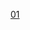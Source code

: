 {{routemap
| title = 深圳地鐵1號線
| title-bg = {{深圳地铁颜色|1}}
| title-color = white
| text-width = 0,90,160
| collapsible = no
| inline = <includeonly>yes</includeonly>
| map =
\\\uextCONTg~~ ~~ ~~ ~~{{rmr|Ricon=U|[[海上田园东站|海上田园东]]}}
\\uhKBHFa!~HUBaq\uextBHF!~HUBeq~~ ~~[[机场东站 (深圳)|机场东]]~~{{Dim|{{深圳地铁|12|n}}}}
\\uhSTR\uextCONTf~~ ~~ ~~ ~~{{rmr|Ricon=D|[[左炮台东站|左炮台东]]}}
\uhBHF~~ ~~[[后瑞站|后瑞]]
\uhtSTRa
\utBHF~~ ~~[[固戍站|固戍]]
\extCONTgq\extSTRq\uemtKRZto\extLSTRq\extLSTR+r~~ ~~ ~~ ~~[[穗深城际铁路]]往{{rmr|Licon=L|[[新塘南站|新塘南]]}}
\\\utBHF\\extLSTR~~ ~~[[西鄉站 (深圳)|西鄉]]
\\\utBHF\\extLSTR~~ ~~[[坪洲站|坪洲]]
\\WASSERq\utKRZW\WASSERq\extLSTR~~ ~~ ~~ ~~[[西鄉河]]
\\\utBHF\\extLSTR~~ ~~[[寶體站|寶體]]
utLSTR+l\utLSTRq\utLSTRq\utTINTt\utCONTfq\extLSTR~~ ~~[[寶安中心站|寶安中心]]~~{{深圳地铁|5|n}}~~{{深圳地铁|5|n}}{{rmr|Ricon=R|[[黃貝嶺站|黃貝嶺]]}}
utLSTR\\\utBHF\\extLSTR~~ ~~[[新安站|新安]]
utLSTR\\utCONTg\utSTR\\extLSTR~~ ~~ ~~ ~~{{深圳地铁|11|n}}{{rmr|Ricon=U|[[碧头站|碧头]]}}
utLSTR\WASSERq\utKRZW\utKRZW\WASSERq\extLSTR~~ ~~ ~~ ~~[[雙界河]]
utLSTR2\xmtSTR3ut+l\uemtKRZto\uemtKRZto\extLSTRq\extLSTRr
xmtSTR+1ut\utSTR2+4\utSTR3ut\utSTR\\
extSTR\utSTR+1ut\utSTR+4\utABZgl+l\utSTR+r\
extSTR\utSTR\utKRWgl\utKRWg+r\utSTR\~~ ~~ ~~ ~~联络线往{{深圳地铁|5|c}}
extKBHFe!~HUBaq\utBHF!~HUBq\utBHF!~HUBq\utBHF!~HUBeq\utSTR\exLDER~~ ~~[[前海灣站|前海灣]]~~{{深圳地铁|5|n}} {{深圳地铁|11|n}}~~国铁[[前海站 (国铁)|前海站]]
utCONTf\utSTR\utSTR\utSTR~~ ~~ ~~ ~~{{深圳地铁|11|n}}{{rmr|Ricon=D|[[福田站 (深圳地鐵)|福田]]}}
\utCONTf\utSTR\utSTR~~ ~~ ~~ ~~{{深圳地铁|5|n}}{{rmr|Ricon=D|[[赤灣站 (深圳地鐵)|赤灣]]}}
\\utBHF\utSTR~~ ~~[[鯉魚門站|鯉魚門]]
\uKDSTCCaq\utKRZtu\utSTRr~~ ~~ ~~ ~~[[前海车辆段]]
\CONTgq\STRq\umtKRZ\STRq\CONTfq~~ ~~ ~~ ~~[[平南鐵路]]
\utBHF~~ ~~[[大新站 (深圳)|大新]]
\uextCONTgq\uextSTRq\utTINTxt\uextSTRq\uextCONTfq~~ ~~[[桃园站 (深圳)|桃园]]~~{{Dim|{{深圳地铁|12|n}}}} ~~{{rmr|Licon=L|Ricon=R|[[左炮台东站|左炮台东]]|[[海上田园东站|海上田园东]]}}
HUBc2\utBHF!~HUB3~~ ~~[[深大站|深大]]~~{{Dim|{{深圳地铁|13|n}}}}
\uextCONTgq\uextBHFq!~HUB1\uetKRZto!~HUBc4\uextSTRq\uextCONTfq~~ ~~ ~~ ~~{{rmr|Licon=L|Ricon=R|[[深圳湾口岸站|深圳湾口岸]]|[[上屋站|上屋]]}}
\utBHF~~ ~~[[華僑城站|高新园]]
\WASSERq\utKRZW\WASSERq~~ ~~ ~~ ~~[[沙河 (深圳)|大沙河]]
\utBHF~~ ~~[[僑城東站|白石洲]]
\\utABZg2\utSTRc3~~ ~~ ~~ ~~联络线往{{深圳地铁|2|c}}
\utCONTgq\utSTRq\utTINTt!~utSTRc1\utABZq+4\utCONTfq~~ ~~[[世界之窗站|世界之窗]]~~{{深圳地铁|2|n}}~~{{rmr|Licon=L|Ricon=R|[[赤灣站 (深圳地鐵)|赤灣]]|{{深圳地铁|8|n}}[[鹽田路站|鹽田路]]}}
\utBHF~~ ~~[[華僑城站|華僑城]]
\utBHF~~ ~~[[僑城東站|僑城東]]
utCONTgq\utSTRq\utKRZtu\utSTR+r~~ ~~ ~~ ~~{{深圳地铁|11|n}}{{rmr|Licon=L|[[碧头站|碧头]]}}
\uKDSTCCa\utSTR\utSTR~~ ~~ ~~ ~~[[竹子林车辆段]]
\utKRWl\utKRWg+r\utSTR
\\utBHF\utSTR~~ ~~[[竹子林站|竹子林]]
\utSTR+l\utKRZto\utSTRr
HUBrg\utBHF!~HUBq\utBHF!~HUBeq\~~ ~~[[车公庙站 (深圳)|车公庙]]~~{{深圳地铁|7|n}} {{深圳地铁|9|n}} {{深圳地铁|11|n}}
utCONTgq\utXBHF-Rq!~HUB\utKRZto\utKRZto\utCONTfq\~~ ~~ ~~ ~~{{深圳地铁|7|n}}{{rmr|Licon=L|Ricon=R|[[太安站|太安]]|[[西丽湖站|西丽湖]]}}
utCONTgq\utXBHF-Lq!~HUBe\utKRZto\utKRZto\utCONTfq\~~ ~~ ~~ ~~{{深圳地铁|9|n}}{{rmr|Licon=L|Ricon=R|[[前灣站|前灣]]|[[文錦站|文錦]]}}
utSTR\utBHF~~ ~~[[香蜜湖站|香蜜湖]]
\utSTRl\utKRZtu\utCONTfq~~ ~~ ~~ ~~{{深圳地铁|11|n}}{{rmr|Ricon=R|[[福田站 (深圳地鐵)|福田]]}}
\WASSERq\utKRZW\WASSERq~~ ~~ ~~ ~~[[新洲河]]
utCONTgq\utBHFq!~HUB2\utKRZto!~HUBc3\utCONTfq~~ ~~ ~~ ~~{{rmr|Licon=L|Ricon=R|[[福保站|福保]]|[[雙龍站 (深圳)|雙龍]]}}
HUBc1\utBHF!~HUB4~~ ~~[[購物公園站|購物公園]]~~{{深圳地铁|3|n}}
\tCONTgq\umtKRZto\tCONTfq~~ ~~ ~~ ~~[[广深港高铁]]
\\utABZg2\utSTRc3~~ ~~ ~~ ~~联络线往{{深圳地铁|4|c}}
\\utCONTgq\utTINTt!~utSTRc1\utABZq+4\utCONTfq~~ ~~[[会展中心站 (深圳)|会展中心]]~~{{深圳地铁|4|n}}~~{{rmr|Licon=L|Ricon=R|[[福田口岸站|福田口岸]]|[[牛湖站|牛湖]]}}
\\utCONTgq\utTINTt\utSTRq\utCONTfq~~ ~~[[崗廈站|崗廈]]~~{{深圳地铁|10|n}}~~{{rmr|Licon=L|Ricon=R|[[福田口岸站|福田口岸]]|[[雙擁街站|雙擁街]]}}
\\uextCONTgq\uetKRZto\uextSTRq\uextCONTfq~~ ~~ ~~ ~~{{深圳地铁|11|n}}{{rmr|Licon=L|Ricon=R|[[红岭南站|红岭南]]|[[碧头站|碧头]]}}
\\WASSERq\utKRZW\WASSERq\WASSERq~~ ~~ ~~ ~~[[福田河]]
\utBHF~~ ~~[[华强路站|华强路]]
\\utCONTgq\utKRZto\utSTRq\utCONTfq~~ ~~ ~~ ~~{{深圳地铁|7|n}}{{rmr|Licon=L|Ricon=R|[[西丽湖站|西丽湖]]|[[太安站|太安]]}}
HUBc2\utBHF!~HUB3~~ ~~[[科學館站|科学馆]]~~{{深圳地铁|6|n}}
\\utKBHFaq!~HUB1\utKRZto!~HUBc4\utSTRq\utCONTfq~~ ~~ ~~ ~~{{rmr|Ricon=R|[[松岗站|松岗]]}}
uextCONTg\\utSTR\~~ ~~ ~~ ~~{{深圳地铁|11|n}}{{rmr|Ricon=U|[[碧头站|碧头]]}}
uextSTR\\utSTR\utCONTg~~ ~~ ~~ ~~{{深圳地铁|2|n}}{{rmr|Ricon=U|[[赤灣站 (深圳地鐵)|赤灣]]}}
utCONTgq\uxtKRZtu!~HUBc2\utBHFq!~HUB3\utKRZtu\utKRZtu\utCONTfq~~ ~~ ~~ ~~{{深圳地铁|9|n}}{{rmr|Licon=L|Ricon=R|[[文錦站|文錦]]|[[前灣站|前灣]]}}
exBL+l\exBLeq!~uextKBHFe!~utSTRc2!~HUB1\utSTR3+l!~HUBc4\utKRZto\utSTRr\~~ ~~ ~~ ~~{{深圳地铁|9|n}}{{Dim|{{深圳地铁|11|n}}}}[[红岭南站]]
exBL\utSTR+1\utSTRc4\utSTR\\
exBLl\exBLeq!~utBHF!~HUBaq\uextKBHFa!~HUBq\utBHF!~HUBeq\\~~ ~~[[大剧院站 (深圳)|大剧院]]~~{{深圳地铁|2|n}} {{Dim|{{深圳地铁|5|n}}}}
utCONTf\uextSTR\utSTR\~~ ~~ ~~ ~~{{深圳地铁|2|n}} {{rmr|Ricon=D|{{深圳地铁|8|n}}[[鹽田路站|鹽田路]]}}
uextCONTf\utSTR~~ ~~ ~~ ~~{{深圳地铁|5|n}}{{rmr|Ricon=D|[[赤灣站 (深圳地鐵)|赤灣]]}}
\\utSTR\utCONTg~~ ~~ ~~ ~~{{rmr|Ricon=U|[[福保站|福保]]}}
\\WASSERq\utKRZW\utKRZW\WASSERq~~ ~~ ~~ ~~[[布吉河|布-{}-吉河]]
\\hSTR+l\umtKRZh\umtKRZh\hCONTfq~~ ~~ ~~ ~~[[广深铁路]]
\hSTR\utXBHF-L\utXBHF-R~~ ~~[[老街站|老街]]~~{{深圳地铁|3|n}}
\\hSTR\utSTR\utSTRl\utCONTfq~~ ~~ ~~ ~~{{rmr|Ricon=R|[[雙龍站 (深圳)|雙龍]]}}
\uextCONTgq\emhKRZt\uetKRZtu\uextSTRq\uextCONTfq~~ ~~ ~~ ~~{{深圳地铁|5|n}}{{rmr|Licon=L|Ricon=R|[[大剧院站 (深圳)|大剧院]]|[[赤灣站 (深圳地鐵)|赤灣]]}}
\utCONTgq\mhKRZt\utKRZto\utSTRq\utCONTfq~~ ~~ ~~ ~~{{深圳地铁|2|n}}{{rmr|Licon=L|Ricon=R|[[赤灣站 (深圳地鐵)|赤灣]]|{{深圳地铁|8|n}}[[鹽田路站|鹽田路]]}}
hSTRc2\hSTR3\utBHF\~~ ~~[[国贸站 (深圳)|国贸]]
hSTR+1e\hSTRc4\utSTR\
utCONTgq\mKRZt\utLSTRq\utKRZto\utCONTfq\~~ ~~ ~~ ~~{{深圳地铁|9|n}}{{rmr|Licon=L|Ricon=R|[[前灣站|前灣]]|[[文錦站|文錦]]}}
BLaq!~KBHFxe!~HUBaq\exBL+r!~exBL+l!~BLq!~HUBtf\BLeq!~utKBHFe!~HUBeq\LDER~~ ~~[[罗湖站 (深圳)|罗湖]]~~ ~~国铁[[深圳站]]
WASSERq!~lGRZq\exhKRZWae!~lGRZq!~exlZOLL\WASSERq!~lGRZq!~exBL!~exlZOLL!~HUB\WASSERq!~lGRZq\WASSERq!~lGRZq\~~ ~~ ~~ ~~[[深圳河]]，[[羅湖口岸]]
exBLaq!~KBHFxa!~HUBaq\exBLr!~HUBrf\\~~ ~~ ~~ ~~{{港鐵路線名|ERL|L}}[[羅湖站 (香港)|羅湖站]]
CONTf\\\~~ ~~ ~~ ~~{{rmr|Ricon=D|[[金钟站|金钟]]}}
| bottom = {{navbar|深圳地鐵RDT/1}}
}}
<noinclude>
{{Rdt intro|[[深圳地铁1号线]]}}
[[Category:深圳地鐵RDT|01]]
</noinclude>